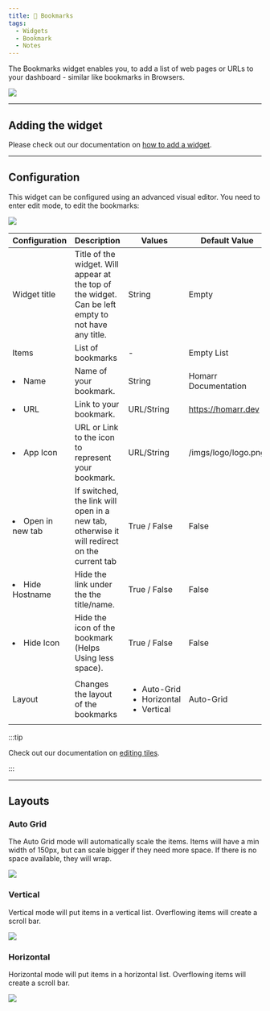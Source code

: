 ```yaml
---
title: 📕 Bookmarks
tags:
  - Widgets
  - Bookmark
  - Notes
---
```


The Bookmarks widget enables you, to add a list of web pages or URLs to your dashboard - similar like bookmarks in Browsers.

![](./widget-example.webp)

---

## Adding the widget
Please check out our documentation on [how to add a widget](/docs/introduction/after-the-installation#adding-widgets).

---

## Configuration
This widget can be configured using an advanced visual editor.
You need to enter edit mode, to edit the bookmarks:

![](./widget-configuration.webp)

| Configuration         | Description | Values | Default Value |
| --------------------- | ----------- | ------ | ------------- |
| Widget title | Title of the widget. Will appear at the top of the widget. Can be left empty to not have any title. | String | Empty |
| Items | List of bookmarks | - | Empty List |
| <li>Name</li> | Name of your bookmark. | String | Homarr Documentation |
| <li>URL</li> | Link to your bookmark. | URL/String | https://homarr.dev |
| <li>App Icon</li> | URL or Link to the icon to represent your bookmark. | URL/String | /imgs/logo/logo.png |
| <li>Open in new tab</li> | If switched, the link will open in a new tab, otherwise it will redirect on the current tab | True / False | False |
| <li>Hide Hostname</li> | Hide the link under the the title/name. | True / False | False |
| <li>Hide Icon</li> | Hide the icon of the bookmark (Helps Using less space). | True / False | False |
| Layout | Changes the layout of the bookmarks | <ul><li>Auto-Grid</li><li>Horizontal</li><li>Vertical</li></ul> | Auto-Grid |

:::tip

Check out our documentation on [editing tiles](/docs/introduction/after-the-installation#organizing-and-re-arranging-your-dashboard).

:::

---

## Layouts
### Auto Grid
The Auto Grid mode will automatically scale the items.
Items will have a min width of 150px, but can scale bigger if they need more space.
If there is no space available, they will wrap.

![](./widget-auto-grid.webp)

### Vertical
Vertical mode will put items in a vertical list. Overflowing items will create a scroll bar.

![](./widget-example.webp)

### Horizontal
Horizontal mode will put items in a horizontal list. Overflowing items will create a scroll bar.

![](./widget-horizontal.webp)
